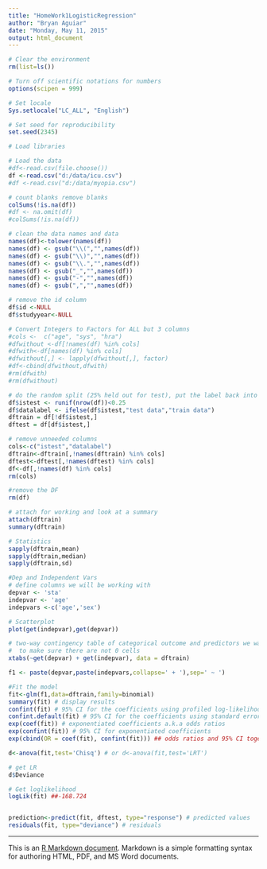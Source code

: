 ```yaml
---
title: "HomeWork1LogisticRegression"
author: "Bryan Aguiar"
date: "Monday, May 11, 2015"
output: html_document
---
```




```r

# Clear the environment
rm(list=ls())

# Turn off scientific notations for numbers
options(scipen = 999)  

# Set locale
Sys.setlocale("LC_ALL", "English") 

# Set seed for reproducibility
set.seed(2345)

# Load libraries

```

```r
# Load the data
#df<-read.csv(file.choose())
df <-read.csv("d:/data/icu.csv")
#df <-read.csv("d:/data/myopia.csv")

# count blanks remove blanks
colSums(!is.na(df))
#df <- na.omit(df)
#colSums(!is.na(df))

# clean the data names and data
names(df)<-tolower(names(df))
names(df) <- gsub("\\(","",names(df))
names(df) <- gsub("\\)","",names(df))
names(df) <- gsub("\\.","",names(df))
names(df) <- gsub("_","",names(df))
names(df) <- gsub("-","",names(df))
names(df) <- gsub(",","",names(df))

# remove the id column
df$id <-NULL
df$studyyear<-NULL

# Convert Integers to Factors for ALL but 3 columns
#cols <-  c("age", "sys", "hra")
#dfwithout <-df[!names(df) %in% cols]
#dfwith<-df[names(df) %in% cols]
#dfwithout[,] <- lapply(dfwithout[,], factor)
#df<-cbind(dfwithout,dfwith)
#rm(dfwith)
#rm(dfwithout)

# do the random split (25% held out for test), put the label back into the data frame
df$istest <- runif(nrow(df))<0.25
df$datalabel <- ifelse(df$istest,"test data","train data")
dftrain = df[!df$istest,]
dftest = df[df$istest,]

# remove unneeded columns
cols<-c("istest","datalabel")
dftrain<-dftrain[,!names(dftrain) %in% cols]
dftest<-dftest[,!names(dftest) %in% cols]
df<-df[,!names(df) %in% cols]
rm(cols)

#remove the DF
rm(df)

# attach for working and look at a summary
attach(dftrain)
summary(dftrain)

# Statistics
sapply(dftrain,mean)
sapply(dftrain,median)
sapply(dftrain,sd)

#Dep and Independent Vars
# define columns we will be working with
depvar <- 'sta'
indepvar <- 'age'
indepvars <-c('age','sex')

# Scatterplot
plot(get(indepvar),get(depvar))

# two-way contingency table of categorical outcome and predictors we want
#  to make sure there are not 0 cells
xtabs(~get(depvar) + get(indepvar), data = dftrain)

f1 <- paste(depvar,paste(indepvars,collapse=' + '),sep=' ~ ')

#Fit the model
fit<-glm(f1,data=dftrain,family=binomial)
summary(fit) # display results
confint(fit) # 95% CI for the coefficients using profiled log-likelihood
confint.default(fit) # 95% CI for the coefficients using standard errors
exp(coef(fit)) # exponentiated coefficients a.k.a odds ratios
exp(confint(fit)) # 95% CI for exponentiated coefficients
exp(cbind(OR = coef(fit), confint(fit))) ## odds ratios and 95% CI together

d<-anova(fit,test='Chisq') # or d<-anova(fit,test='LRT')

# get LR
d$Deviance

# Get loglikelihood
logLik(fit) ##-168.724


prediction<-predict(fit, dftest, type="response") # predicted values
residuals(fit, type="deviance") # residuals
```


___
This is an [R Markdown document](http://rmarkdown.rstudio.com). Markdown is a simple formatting syntax for authoring HTML, PDF, and MS Word documents.